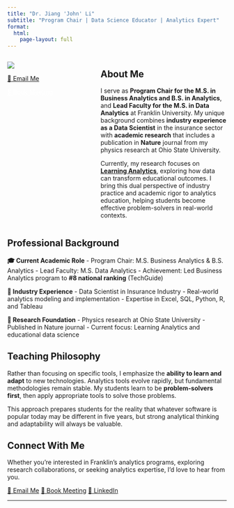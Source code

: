 ```yaml
---
title: "Dr. Jiang 'John' Li"
subtitle: "Program Chair | Data Science Educator | Analytics Expert"
format: 
  html:
    page-layout: full
---
```


:::: {.hero-section}
::: {.container}
::: {.columns .hero-content}
::: {.column width="40%" .hero-left}
![](./img/jiang.jpg){.profile-photo}

[📧 Email Me](mailto:jiang.li2@franklin.edu){.btn-professional}

[📅 Book Meeting](https://outlook.office.com/bookwithme/user/1b87d6117e28448bbaa0cb30b44c1f47@franklin.edu?anonymous&ep=bwmEmailSignature){.btn-outline-professional style="color: white; border-color: white;"}
:::

::: {.column width="60%" .hero-right}
## About Me {.hero-about-title}

I serve as **Program Chair for the M.S. in Business Analytics and B.S. in Analytics**, and **Lead Faculty for the M.S. in Data Analytics** at Franklin University. My unique background combines **industry experience as a Data Scientist** in the insurance sector with **academic research** that includes a publication in **Nature** journal from my physics research at Ohio State University.

Currently, my research focuses on **[Learning Analytics](https://en.wikipedia.org/wiki/Learning_analytics)**, exploring how data can transform educational outcomes. I bring this dual perspective of industry practice and academic rigor to analytics education, helping students become effective problem-solvers in real-world contexts.
:::
:::
:::
::::

::: {.container .content-section}

## Professional Background

**🎓 Current Academic Role**
- Program Chair: M.S. Business Analytics & B.S. Analytics 
- Lead Faculty: M.S. Data Analytics
- Achievement: Led Business Analytics program to **#8 national ranking** (TechGuide)

**🏢 Industry Experience**
- Data Scientist in Insurance Industry
- Real-world analytics modeling and implementation
- Expertise in Excel, SQL, Python, R, and Tableau

**🔬 Research Foundation**
- Physics research at Ohio State University
- Published in Nature journal
- Current focus: Learning Analytics and educational data science

## Teaching Philosophy

Rather than focusing on specific tools, I emphasize the **ability to learn and adapt** to new technologies. Analytics tools evolve rapidly, but fundamental methodologies remain stable. My students learn to be **problem-solvers first**, then apply appropriate tools to solve those problems.

This approach prepares students for the reality that whatever software is popular today may be different in five years, but strong analytical thinking and adaptability will always be valuable.

## Connect With Me

Whether you're interested in Franklin's analytics programs, exploring research collaborations, or seeking analytics expertise, I'd love to hear from you.

::: {.text-center}
[📧 Email Me](mailto:jiang.li2@franklin.edu){.btn-outline-professional} [📅 Book Meeting](https://outlook.office.com/bookwithme/user/1b87d6117e28448bbaa0cb30b44c1f47@franklin.edu?anonymous&ep=bwmEmailSignature){.btn-professional} [💼 LinkedIn](https://www.linkedin.com/in/jiang-li-analytics/){.btn-outline-professional}
:::

:::

---


